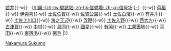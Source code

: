 {{鐵道路線|
| 模板名稱 = 中村線·宿毛線
| Logo = 
| 名稱 = [[土佐黑潮鐵道]] [[中村線]]、[[宿毛線]]
| 代表色  = deepskyblue
| 背景顏色 = #FFFFFF 
| 車站列表 = [[窪川車站|窪川]]{{-w}} [[若井站|若井]]{{-w}} （[[川奧信號場|川奧-{zh-tw:號誌站; zh-hk:信號場; zh-cn:信号场;}-]]）{{-w}} [[荷稻站|荷稻]]{{-w}} [[伊與喜站|伊與喜]]{{-w}} [[土佐佐賀站|土佐佐賀]]{{-w}} [[佐賀公園站|佐賀公園]]{{-w}} [[土佐白濱站|土佐白濱]]{{-w}} [[有井川站|有井川]]{{-w}} [[土佐上川口站|土佐上川口]]{{-w}} [[海之王迎站|海之王迎]]{{-w}} [[浮鞭站|浮鞭]]{{-w}} [[土佐入野站|土佐入野]]{{-w}} [[西大方站|西大方]]{{-w}} [[古津賀站|古津賀]]{{-w}} [[中村站 (日本)|中村]]{{-w}} [[具同站|具同]]{{-w}} [[國見站 (高知縣)|國見]]{{-w}}  [[有岡站|有岡]]{{-w}} [[工業團地站|工業團地]]{{-w}} [[平田站 (高知縣)|平田]]{{-w}} [[東宿毛站|東宿毛]]{{-w}} [[宿毛站|宿毛]]
|}}
<noinclude>
[[Category:土佐黑潮鐵道路線模板|Nakamura Sukumo]]
</noinclude>